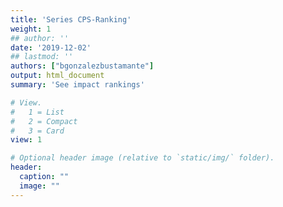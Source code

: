 ```yaml
---
title: 'Series CPS-Ranking'
weight: 1
## author: ''
date: '2019-12-02'
## lastmod: ''
authors: ["bgonzalezbustamante"]
output: html_document
summary: 'See impact rankings'

# View.
#   1 = List
#   2 = Compact
#   3 = Card
view: 1

# Optional header image (relative to `static/img/` folder).
header:
  caption: ""
  image: ""
---
```

